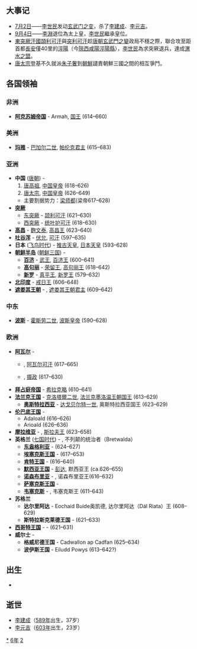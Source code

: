 {{yearTOC|626|高昌'''[[延壽_(高昌)|延壽]]三年'''；梁師都'''[[永隆_(梁師都)|永隆]]九年'''；唐'''[[武德|武德]]九年'''；新罗'''[[建福_(新羅)|建福]]四十三年'''}}

== 大事记 ==
*[[7月2日|7月2日]]——[[李世民|李世民]]发动[[玄武门之变|玄武门之变]]，杀了[[李建成|李建成]]、[[李元吉|李元吉]]。
*[[9月4日|9月4日]]——[[李淵|李淵]]退位為太上皇，[[李世民|李世民]]繼承皇位。
*[[東突厥汗國|東突厥汗國]][[頡利可汗|頡利可汗]]與[[突利可汗|突利可汗]]趁[[唐朝|唐朝]][[玄武門之變|玄武門之變]]政局不穩之際，聯合攻至距首都[[長安|長安]]僅40里的[[涇陽|涇陽]]（今[[陝西|陝西]][[咸陽|咸陽]][[涇陽縣|涇陽縣]]），[[李世民|李世民]]為求突厥退兵，達成[[渭水之盟|渭水之盟]]。
*[[唐太宗|唐太宗]]登基不久就派[[朱子奢|朱子奢]]到[[朝鮮|朝鮮]]譴責朝鮮三國之間的相互爭鬥。

== 各国领袖 ==
=== 非洲 ===
*'''[[阿克苏姆帝国|阿克苏姆帝国]]''' - Armah, [[国王|国王]] (614–660)

=== 美洲 ===
*'''[[玛雅文明|玛雅]]''' - [[巴加尔二世|巴加尔二世]], [[帕伦克|帕伦克君主]] (615–683)

===亚洲===
*'''中国''' ([[唐朝|唐朝]]) - 
*#[[唐高祖|唐高祖]], [[中国皇帝|中国皇帝]] (618–626)
*#[[唐太宗|唐太宗]], [[中国皇帝|中国皇帝]] (626–649)
**主要割据势力：[[梁师都|梁师都]](梁帝617–628)
*'''[[突厥|突厥]]'''
**[[东突厥|东突厥]] - [[颉利可汗|颉利可汗]] (621–630)
**[[西突厥|西突厥]] - [[统叶护可汗|统叶护可汗]] (618–630)
*'''[[高昌|高昌]]''' - [[麴文泰|麴文泰]], [[麴氏高昌|高昌王]] (623–640)
*'''[[吐谷浑|吐谷浑]]''' - [[伏允|伏允]], [[吐谷浑首领列表|可汗]] (597–635)
*'''日本''' ([[飞鸟时代|飞鸟时代]]) - [[推古天皇|推古天皇]], [[日本天皇|日本天皇]] (593–628)
*'''[[朝鲜半岛|朝鲜半岛]]''' ([[朝鲜三国|朝鲜三国]]) -
**'''[[百济|百济]]''' - [[百济武王|武王]], [[百济君主列表|百济王]] (600–641)
**'''[[高句丽|高句丽]]''' - [[荣留王|荣留王]], [[高句丽君主列表|高句丽王]] (618–642)
**'''[[新罗|新罗]]''' - [[真平王|真平王]], [[新罗君主列表|新罗王]] (579–632)
*'''[[北印度|北印度]]''' - [[戒日王|戒日王]] (606–648)
*'''[[遮娄其王朝|遮娄其王朝]]''' - {{link-en|補羅稽舍二世|Pulakesi II}}, [[遮娄其王朝|遮娄其王朝君主]] (609–642)

===中东===
*'''[[波斯|波斯]]''' - [[霍斯劳二世|霍斯劳二世]], [[萨珊王朝|波斯皇帝]] (590–628)

===欧洲===
*'''[[阿瓦尔人|阿瓦尔]]''' -
**{{tsl|en|Kubrat|库勃拉特}}, [[可汗|阿瓦尔可汗]] (617–665)
**{{link-en|欧嘉纳|Organa}}, [[摄政|摄政]] (617–630)
*'''[[拜占庭帝国|拜占庭帝国]]''' - [[希拉克略|希拉克略]] (610–641)
*'''[[法兰克王国|法兰克王国]]''' - [[克洛泰尔二世|克洛塔爾二世]], [[墨洛温王朝|法兰克墨洛温王朝国王]] (613–629)
**'''[[奥斯特拉西亚|奥斯特拉西亚]]''' - [[达戈贝尔特一世|达戈贝尔特一世]], 奥斯特拉西亚国王 (623–629)
*'''[[伦巴底人|伦巴底王国]]''' - 
**Adaloald (616–626)
**Arioald (626–636)
*'''[[摩拉维亚|摩拉维亚]]''' - {{link-en|萨莫 (国王)|Samo|萨莫}}, [[斯拉夫人|斯拉夫王]] (623–658)
*'''英格兰''' ([[七国时代|七国时代]]) - {{link-en|埃德温|Edwin of Northumbria}}, 不列颠的统治者（Bretwalda）
**'''[[东盎格利亚|东盎格利亚]]''' - {{link-en|厄尔普沃尔德|Eorpwald of East Anglia}} (624–627)
**'''[[埃塞克斯王国|埃塞克斯王国]]''' - {{link-en|西吉伯特一世|Sigeberht I of Essex}} (617–653)
**'''[[肯特王国|肯特王国]]''' - {{link-en|伊德鲍尔德|Eadbald of Kent}} (616–640)
**'''[[默西亚王国|默西亚王国]]''' - [[彭达_(麦西亚)|彭达]], 默西亚王 (ca.626–655)
**'''[[诺森布里亚|诺森布里亚]]''' - {{link-en|埃德温|Edwin of Northumbria}}, 诺森布里亚王(616–632)
**'''[[萨塞克斯王国|萨塞克斯王国]]''' -
**'''[[韦塞克斯|韦塞克斯]]''' - {{link-en|西内吉尔斯|Cynegils of Wessex}}, 韦塞克斯王 (611–643)
*'''苏格兰'''
**'''达尔里阿达''' - Eochaid Buide奥凯德, 达尔里阿达（Dál Riata）王 (608–629)
**'''斯特拉斯克莱德王国''' - {{link-en|比利一世|Bili I of Strathclyde}} (621–633)
*'''[[西哥特王国|西哥特王国]]''' - - {{link-en|苏因提拉|Suintila}}(621–631)
*'''威尔士''' -
**'''格威尼德王国''' - Cadwallon ap Cadfan (625–634)
**'''波伊斯王国''' - Eiludd Powys (613–642?)

== 出生 ==
*

== 逝世 ==
{{Wikisource year mention}}
*[[李建成|李建成]]（[[589年|589年]]出生，37岁）
*[[李元吉|李元吉]]（[[603年|603年]]出生，23岁）

[[Category:626年|*]]
[[Category:620年代|6年]]
[[Category:7世纪各年|2]]
